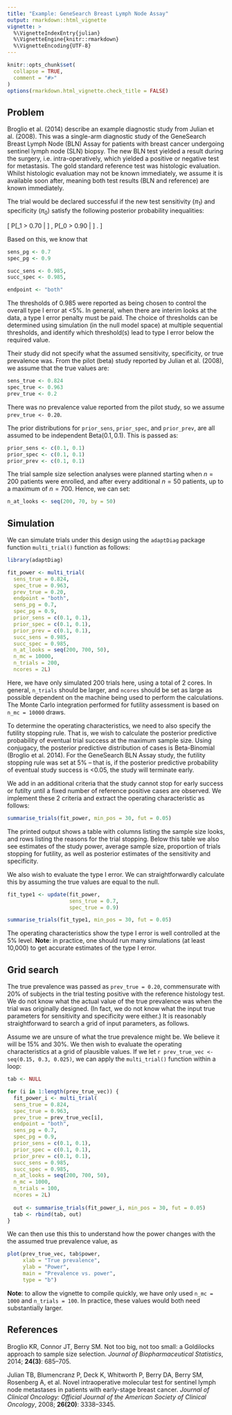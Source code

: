 ```yaml
---
title: "Example: GeneSearch Breast Lymph Node Assay"
output: rmarkdown::html_vignette
vignette: >
  %\VignetteIndexEntry{julian}
  %\VignetteEngine{knitr::rmarkdown}
  %\VignetteEncoding{UTF-8}
---
```


```r
knitr::opts_chunk$set(
  collapse = TRUE,
  comment = "#>"
)
options(rmarkdown.html_vignette.check_title = FALSE)
```

## Problem

Broglio et al. (2014) describe an example diagnostic study from Julian et al. (2008). This was a single-arm diagnostic study of the GeneSearch Breast Lymph Node (BLN) Assay for patients with breast cancer undergoing sentinel lymph node (SLN) biopsy. The new BLN test yielded a result during the surgery, i.e. intra-operatively, which yielded a positive or negative test for metastasis. The gold standard reference test was histologic evaluation. Whilst histologic evaluation may not be known immediately, we assume it is available soon after, meaning both test results (BLN and reference) are known immediately.

The trial would be declared successful if the new test sensitivity ($\pi_1$) and specificity ($\pi_0$) satisfy the following posterior probability inequalities:

\[
P[\pi_1 > 0.70 | \text{Data}] \ge 0.985 \, \text{  and } P[\pi_0 > 0.90 | \text{Data}] \ge 0.985.
\]

Based on this, we know that

```r
sens_pg <- 0.7
spec_pg <- 0.9

succ_sens <- 0.985,
succ_spec <- 0.985,

endpoint <- "both"
```

The thresholds of 0.985 were reported as being chosen to control the overall type I error at <5%. In general, when there are interim looks at the data, a type I error penalty must be paid. The choice of thresholds can be determined using simulation (in the null model space) at multiple sequential thresholds, and identify which threshold(s) lead to type I error below the required value.

Their study did not specify what the assumed sensitivity, specificity, or true prevalence was. From the pilot (beta) study reported by Julian et al. (2008), we assume that the true values are:

```r
sens_true <- 0.824
spec_true <- 0.963
prev_true <- 0.2
```

There was no prevalence value reported from the pilot study, so we assume `prev_true <- 0.20`.

The prior distributions for `prior_sens`, `prior_spec`, and `prior_prev`, are all assumed to be independent $\text{Beta}(0.1, 0.1)$. This is passed as:

```r
prior_sens <- c(0.1, 0.1)
prior_spec <- c(0.1, 0.1)
prior_prev <- c(0.1, 0.1)
```

The trial sample size selection analyses were planned starting when $n=200$ patients were enrolled, and after every additional $n=50$ patients, up to a maximum of $n=700$. Hence, we can set:

```r
n_at_looks <- seq(200, 70, by = 50)
```

## Simulation

We can simulate trials under this design using the `adaptDiag` package function `multi_trial()` function as follows:

```r
library(adaptDiag)

fit_power <- multi_trial(
  sens_true = 0.824,
  spec_true = 0.963,
  prev_true = 0.20,
  endpoint = "both",
  sens_pg = 0.7,
  spec_pg = 0.9,
  prior_sens = c(0.1, 0.1),
  prior_spec = c(0.1, 0.1),
  prior_prev = c(0.1, 0.1),
  succ_sens = 0.985,
  succ_spec = 0.985,
  n_at_looks = seq(200, 700, 50),
  n_mc = 10000,
  n_trials = 200,
  ncores = 2L)
```

Here, we have only simulated 200 trials here, using a total of 2 cores. In general, `n_trials` should be larger, and `ncores` should be set as large as possible dependent on the machine being used to perform the calculations. The Monte Carlo integration performed for futility assessment is based on `n_mc = 10000` draws.

To determine the operating characteristics, we need to also specify the futility stopping rule. That is, we wish to calculate the posterior predictive probability of eventual trial success at the maximum sample size. Using conjugacy, the posterior predictive distribution of cases is Beta-Binomial (Broglio et al. 2014). For the GeneSearch BLN Assay study, the futility stopping rule was set at 5% -- that is, if the posterior predictive probability of eventual study success is <0.05, the study will terminate early.

We add in an additional criteria that the study cannot stop for early success or futilty until a fixed number of reference positive cases are observed. We implement these 2 criteria and extract the operating characteristic as follows:

```r
summarise_trials(fit_power, min_pos = 30, fut = 0.05)
```

The printed output shows a table with columns listing the sample size looks, and rows listing the reasons for the trial stopping. Below this table we also see estimates of the study power, average sample size, proportion of trials stopping for futility, as well as posterior estimates of the sensitivity and specificity.

We also wish to evaluate the type I error. We can straightforwardly calculate this by assuming the true values are equal to the null.

```r
fit_type1 <- update(fit_power,
                    sens_true = 0.7,
                    spec_true = 0.9)

summarise_trials(fit_type1, min_pos = 30, fut = 0.05)
```

The operating characteristics show the type I error is well controlled at the 5% level. **Note**: in practice, one should run many simulations (at least 10,000) to get accurate estimates of the type I error.

## Grid search

The true prevalence was passed as `prev_true = 0.20`, commensurate with 20% of subjects in the trial testing positive with the reference histology test. We do not know what the actual value of the true prevalence was when the trial was originally designed. (In fact, we do not know what the input true parameters for sensitivity and specificity were either.) It is reasonably straightforward to search a grid of input parameters, as follows.

Assume we are unsure of what the true prevalence might be. We believe it will be 15% and 30%. We then wish to evaluate the operating characteristics at a grid of plausible values. If we let `r prev_true_vec <- seq(0.15, 0.3, 0.025)`, we can apply the `multi_trial()` function within a loop:

```r
tab <- NULL

for (i in 1:length(prev_true_vec)) {
  fit_power_i <- multi_trial(
  sens_true = 0.824,
  spec_true = 0.963,
  prev_true = prev_true_vec[i],
  endpoint = "both",
  sens_pg = 0.7,
  spec_pg = 0.9,
  prior_sens = c(0.1, 0.1),
  prior_spec = c(0.1, 0.1),
  prior_prev = c(0.1, 0.1),
  succ_sens = 0.985,
  succ_spec = 0.985,
  n_at_looks = seq(200, 700, 50),
  n_mc = 1000,
  n_trials = 100,
  ncores = 2L)
  
  out <- summarise_trials(fit_power_i, min_pos = 30, fut = 0.05)
  tab <- rbind(tab, out)
}
```

We can then use this this to understand how the power changes with the the assumed true prevalence value, as

```r
plot(prev_true_vec, tab$power,
     xlab = "True prevalence",
     ylab = "Power",
     main = "Prevalence vs. power",
     type = "b")
```

**Note**: to allow the vignette to compile quickly, we have only used `n_mc = 1000` and `n_trials = 100`. In practice, these values would both need substantially larger.

## References

Broglio KR, Connor JT, Berry SM. Not too big, not too small: a Goldilocks approach to sample size selection. *Journal of Biopharmaceutical Statistics*, 2014; **24(3)**: 685–705.

Julian TB, Blumencranz P, Deck K, Whitworth P, Berry DA, Berry SM, Rosenberg A, et al. Novel intraoperative molecular test for sentinel lymph node metastases in patients with early-stage breast cancer. *Journal of Clinical Oncology: Official Journal of the American Society of Clinical Oncology*, 2008; **26(20)**: 3338–3345.
